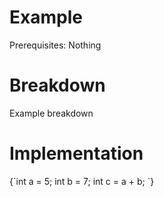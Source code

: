 


<Sidebar moduleName={moduleName} /> 

# Example 

Prerequisites: Nothing

# Breakdown

Example breakdown

# Implementation

<div style={{ transform: 'translateX(150px)' }}>
  <SyntaxHighlighter language="cpp" style={okaidia}>
{`int a = 5; 
int b = 7; 
int c = a + b; 
`}
  </SyntaxHighlighter>
</div>
